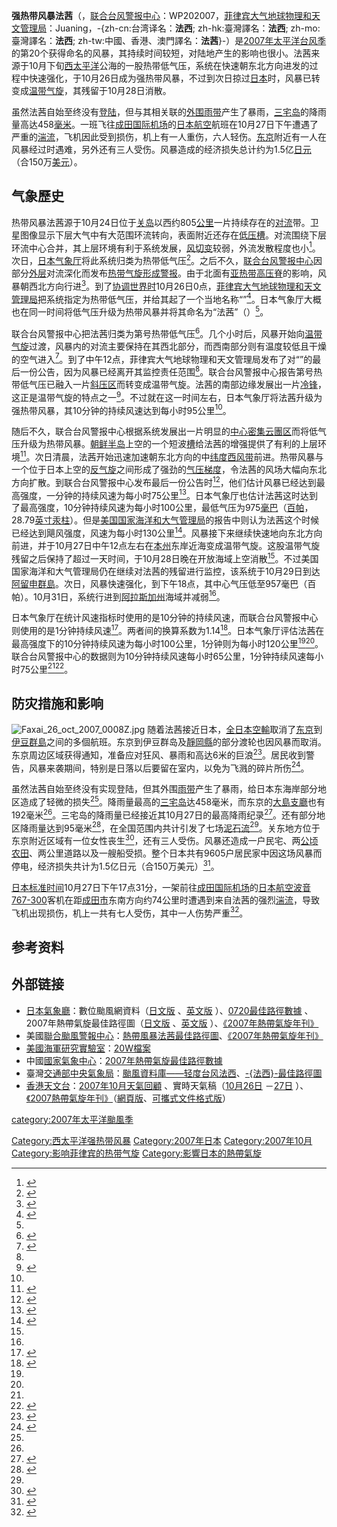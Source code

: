 {{NoteTA
|G1=Weather
|G2=Typhoon
|1=zh-tw:強烈熱帶風暴法西; zh-hk:強烈熱帶風暴法茜; zh-cn:强热带风暴法茜;
|2=zh-tw:強烈熱帶風暴法西; zh-hk:強烈熱帶風暴法茜; zh-cn:强热带风暴法茜
}}
{{Infobox Hurricane
| Name=强热带风暴法茜<br>{{lang|en|Severe Tropical Storm Faxai}}<br><small>([[菲律賓大氣地球物理和天文管理局|PAGASA]]: Juaning)</small>
| Type=热带风暴
| Year=2007
| Basin=WPac
| Image location=Faxai 27 oct 2007 0134Z.jpg
| alt=法茜的卫星图像
| Image name=10月27日的強热带风暴法茜
| Formed=2007年10月25日
| Dissipated=2007年10月28日
| Extratropical=2007年10月27日
| 10-min winds=55
| 1-min winds=40
| Gusts=80
| Pressure=975
| Damages=1.5
| Inflated=1
| Fatalities=1死10伤
| Areas=[[日本|日本]]
| Hurricane season=[[2007年太平洋台风季|2007年太平洋台风季]]
}}
'''强热带风暴法茜'''（{{lang-en|Severe Tropical Storm Faxai}}，[[联合台风警报中心|联合台风警报中心]]：WP202007，[[菲律宾大气地球物理和天文管理局|菲律宾大气地球物理和天文管理局]]：Juaning，-{zh-cn:台湾译名：'''法西'''; zh-hk:臺灣譯名：'''法西'''; zh-mo:臺灣譯名：'''法西'''; zh-tw:中國、香港、澳門譯名：'''法茜'''}-）是[[2007年太平洋台风季|2007年太平洋台风季]]的第20个获得命名的风暴，其持续时间较短，对陆地产生的影响也很小。法茜来源于10月下旬[[台风|西太平洋]]公海的一股热带低气压，系统在快速朝东北方向进发的过程中快速强化，于10月26日成为强热带风暴，不过到次日掠过[[日本|日本]]时，风暴已转变成[[温带气旋|温带气旋]]，其残留于10月28日消散。

虽然法茜自始至终没有[[登陆_(气象学)|登陆]]，但与其相关联的[[雨带|外围雨带]]产生了暴雨，[[三宅岛|三宅岛]]的降雨量高达458[[毫米|毫米]]。一班飞往[[成田国际机场|成田国际机场]]的[[日本航空|日本航空]]航班在10月27日下午遭遇了严重的[[湍流|湍流]]，飞机因此受到损伤，机上有一人重伤，六人轻伤。[[东京|东京]]附近有一人在风暴经过时遇难，另外还有三人受伤。风暴造成的经济损失总计约为1.5亿[[日元|日元]]（合150万[[美元|美元]]）。

== 气象歷史 ==
{{storm path|Faxai 2007 track.png| alt=热带风暴路径图}}
热带风暴法茜源于10月24日位于[[关岛|关岛]]以西约805[[公里|公里]]一片持续存在的[[对流|对流]]带。卫星图像显示下层大气中有大范围环流转向，表面附近还存在[[低压槽|低压槽]]。对流围绕下层环流中心合并，其上层环境有利于系统发展，[[风切变|风切变]]较弱，外流发散程度也小<ref>{{cite report | publisher = Joint Typhoon Warning Center | date = 2007-10-24 | accessdate = 2009-03-02 | title = Significant Tropical Weather Advisory for the Western and South Pacific Oceans | url = ftp://ftp.met.fsu.edu/pub/weather/tropical/GuamStuff/2007102415-ABPW.PGTW }}{{dead link|date=2017年12月 |bot=InternetArchiveBot |fix-attempted=yes }}</ref>。次日，[[气象厅_(日本)|日本气象厅]]将此系统归类为热带低气压<ref name="JMABT">{{cite web |publisher=Japan Meteorological Agency | year = 2008 | accessdate = 2013-12-19 | title = JMA Annual Tropical Cyclone Report for 2007 | archivedate = 2013-12-12 | deadurl = no | archiveurl = https://web.archive.org/web/20131212234000/http://www.jma.go.jp/jma/jma-eng/jma-center/rsmc-hp-pub-eg/AnnualReport/2007/Text/Text2007.pdf | url = http://www.jma.go.jp/jma/jma-eng/jma-center/rsmc-hp-pub-eg/AnnualReport/2007/Text/Text2007.pdf | format = [[PDF|PDF]]}}</ref>。之后不久，[[联合台风警报中心|联合台风警报中心]]因部分[[低气压|外层]]对流深化而发布[[热带气旋形成警报|热带气旋形成警报]]。由于北面有[[亚热带气旋|亚热带]][[高压脊|高压脊]]的影响，风暴朝西北方向行进<ref>{{cite web | publisher = Joint Typhoon Warning Center | date = 2007-10-25 | accessdate = 2013-12-19 | title = TCWC Advisories for October 25, 2007 at 12Z | url = http://www.weather.unisys.com/hurricane/archive/07102512 | archivedate = 2013-10-05 | deadurl = yes | archiveurl = https://web.archive.org/web/20131005041245/http://weather.unisys.com/hurricane/archive/07102512 }}</ref>。到了[[协调世界时|协调世界时]]10月26日0点，[[菲律宾大气地球物理和天文管理局|菲律宾大气地球物理和天文管理局]]把系统指定为热带低气压，并给其起了一个当地名称“{{lang|en|Juaning}}”<ref name="PAGASA">{{cite web | author = Philippine Atmospheric, Geophysical and Astronomical Services Administration | publisher = Typhoon 2000 | date = 2008-06-13 | accessdate = 2013-12-19 | title = PAGASA Tropical Cyclone Warning Log | archivedate = 2012-02-13 | deadurl = no | url = http://www.maybagyo.com/stormarchives/2007/stormlogs/10juaning07_log.htm | archiveurl = https://web.archive.org/web/20120213153008/http://www.maybagyo.com/stormarchives/2007/stormlogs/10juaning07_log.htm}}</ref>。日本气象厅大概也在同一时间将低气压升级为热带风暴并将其命名为“法茜”（{{lang|en|Faxai}}）<ref name="JMABT" />。

联合台风警报中心把法茜归类为第{{lang|en|20W}}号热带低气压<ref>{{cite web | publisher = Joint Typhoon Warning Center | date = 2007-10-26 | accessdate = 2013-12-19 | title = TCWC Advisories for October 26, 2007 at 00Z | url = http://www.weather.unisys.com/hurricane/archive/07102600 | archivedate = 2013-10-05 | deadurl = yes | archiveurl = https://web.archive.org/web/20131005041307/http://weather.unisys.com/hurricane/archive/07102600 }}</ref>。几个小时后，风暴开始向[[温带气旋|温带气旋]]过渡，风暴内的对流主要保持在其西北部分，而西南部分则有温度较低且干燥的空气进入<ref>{{cite web | publisher = Joint Typhoon Warning Center | date = 2007-10-26 | accessdate = 2013-12-19 | title = TCWC Advisories for October 26, 2007 at 06Z | url = http://www.weather.unisys.com/hurricane/archive/07102606 | deadurl = yes | archiveurl = https://web.archive.org/web/20131005041318/http://weather.unisys.com/hurricane/archive/07102606 | archivedate = 2013-10-05 }}</ref>。到了{{lang|en|[[协调世界时|UTC]]}}中午12点，菲律宾大气地球物理和天文管理局发布了对“{{lang|en|Juaning}}”的最后一份公告，因为风暴已经离开其监控责任范围<ref name="PAGASA" />。联合台风警报中心报告第{{lang|en|20W}}号热带低气压已融入一片[[锋_(气象)|斜压区]]而转变成温带气旋。法茜的南部边缘发展出一片[[锋_(气象)|冷锋]]，这正是温带气旋的特点之一<ref>{{cite web | publisher = Joint Typhoon Warning Center | date = 2007-10-26 | accessdate = 2013-12-19 | title = TCWC Advisories for October 26, 2007 at 12Z | archivedate = 2013-10-05 | deadurl = yes | url = http://www.weather.unisys.com/hurricane/archive/07102612 | archiveurl = https://web.archive.org/web/20131005041329/http://weather.unisys.com/hurricane/archive/07102612 }}</ref>。不过就在这一时间左右，日本气象厅将法茜升级为强热带风暴，其10分钟的持续风速达到每小时95公里<ref name="JMABT" />。

随后不久，联合台风警报中心根据系统发展出一片明显的[[中心密集云團区|中心密集云團区]]而将低气压升级为热带风暴。[[朝鲜半岛|朝鲜半岛]]上空的一个短波[[低压槽|槽]]给法茜的增强提供了有利的上层环境<ref>{{cite web | publisher = Joint Typhoon Warning Center | date = 2007-10-26 | accessdate = 2013-12-19 | title = TCWC Advisories for October 26, 2007 at 18Z | url = http://www.weather.unisys.com/hurricane/archive/07102618 | archivedate = 2013-10-05 | deadurl = yes | archiveurl = https://web.archive.org/web/20131005041340/http://weather.unisys.com/hurricane/archive/07102618 }}</ref>。次日清晨，法茜开始迅速加速朝东北方向的中[[纬度|纬度]][[西风带|西风带]]前进。热带风暴与一个位于日本上空的[[反气旋|反气旋]]之间形成了强劲的[[气压梯度|气压梯度]]，令法茜的风场大幅向东北方向扩散。到联合台风警报中心发布最后一份公告时<ref>{{cite web |publisher=Joint Typhoon Warning Center |date=2007-10-27 |accessdate=2013-12-19 |title=TCWC Advisories for October 27, 2007 at 00Z |url=http://www.weather.unisys.com/hurricane/archive/07102700 |archiveurl=https://web.archive.org/web/20131005041351/http://weather.unisys.com/hurricane/archive/07102700 |deadurl=yes |archivedate=2013-10-05 }}</ref>，他们估计风暴已经达到最高强度，一分钟的持续风速为每小时75公里<ref>{{cite web |publisher=Joint Typhoon Warning Center |year=2008 |accessdate=2013-12-19 |title=JTWC Best Track for Tropical Storm 20W (Faxai) |url=http://www.usno.navy.mil/NOOC/nmfc-ph/RSS/jtwc/best_tracks/2007/2007s-bwp/bwp202007.txt |deadurl=no |archiveurl=https://web.archive.org/web/20131005010628/http://www.usno.navy.mil/NOOC/nmfc-ph/RSS/jtwc/best_tracks/2007/2007s-bwp/bwp202007.txt |archivedate=2013-10-05}}</ref>。日本气象厅也估计法茜这时达到了最高强度，10分钟持续风速为每小时100公里，最低气压为975[[巴|毫巴]]（[[帕斯卡_(单位)|百帕]]，28.79[[英寸汞柱|英寸汞柱]]）。但是[[美国国家海洋和大气管理局|美国国家海洋和大气管理局]]的报告中则认为法茜这个时候已经达到飓风强度，风速为每小时130公里<ref name="NOAArpt">{{cite web |author=George P. Bancroft |publisher=National Oceanic and Atmospheric Administration |date=2008-04 |accessdate=2013-12-19 |title=Mariners Weather Log Volume 58 Number 1 |archivedate=2013-02-20 |deadurl=no |archiveurl= https://web.archive.org/web/20130220184714/http://www.vos.noaa.gov/MWL/apr_08/northpacific.shtml |url=http://www.vos.noaa.gov/MWL/apr_08/northpacific.shtml}}</ref>。风暴接下来继续快速地向东北方向前进，并于{{lang|en|UTC}}10月27日中午12点左右在[[本州|本州]]东岸近海变成温带气旋。这股温带气旋残留之后保持了超过一天时间，于10月28日晚在开放海域上空消散<ref name="JMABT" />。不过美国国家海洋和大气管理局仍在继续对法茜的残留进行监控，该系统于10月29日到达[[阿留申群島|阿留申群島]]。次日，风暴快速强化，到{{lang|en|UTC}}下午18点，其中心气压低至957毫巴（百帕）。10月31日，系统行进到[[阿拉斯加州|阿拉斯加州]]海域并减弱<ref name="NOAArpt" />。

日本气象厅在统计风速指标时使用的是10分钟的持续风速，而联合台风警报中心则使用的是1分钟持续风速<ref name="windchange">{{cite web | publisher = Joint Typhoon Warning Center | year = 2005 | title = Frequently Asked Questions | accessdate = 2013-12-19 | url = http://www.usno.navy.mil/JTWC/frequently-asked-questions-1 | archivedate = 2013-10-04 | archiveurl = https://web.archive.org/web/20131004062635/http://www.usno.navy.mil/JTWC/frequently-asked-questions-1/ | deadurl = no}}</ref>。两者间的换算系数为1.14<ref name="conversion">{{cite web | publisher = United States Navy | deadurl = yes | year = 2009 | url = http://www.nrlmry.navy.mil/~chu/chap6/se200.htm | title = Section 2 Intensity Observation and Forecast Errors | accessdate = 2013-12-19 | archivedate = 2013-05-10 | archiveurl = https://web.archive.org/web/20130510175941/http://www.nrlmry.navy.mil/~chu/chap6/se200.htm }}</ref>。日本气象厅评估法茜在最高强度下的10分钟持续风速为每小时100公里，1分钟则为每小时120公里<ref name="JMABT" /><ref name="conversion" />。联合台风警报中心的数据则为10分钟持续风速每小时65公里，1分钟持续风速每小时75公里<ref name="conversion" /><ref name="JTWCBT">{{cite web | publisher = Joint Typhoon Warning Center | deadurl = no | archivedate = 2013-10-05 | archiveurl = https://web.archive.org/web/20131005010628/http://www.usno.navy.mil/NOOC/nmfc-ph/RSS/jtwc/best_tracks/2007/2007s-bwp/bwp202007.txt | url = http://www.usno.navy.mil/NOOC/nmfc-ph/RSS/jtwc/best_tracks/2007/2007s-bwp/bwp202007.txt | year = 2008 | accessdate = 2013-12-19 | title = JTWC Best Track for Tropical Storm 20W (Faxai)}}</ref>。

== 防灾措施和影响 ==
[[File:Faxai_26_oct_2007_0008Z.jpg|right]]
随着法茜接近日本，[[全日本空輸|全日本空輸]]取消了[[东京|东京]]到[[伊豆群島|伊豆群島]]之间的多個航班。东京到伊豆群岛及[[靜岡縣|靜岡縣]]的部分渡轮也因风暴而取消。东京周边区域获得通知，准备应对狂风、暴雨和高达6米的巨浪<ref name="BN1">{{cite web |author=Ron Rhodes |publisher=Bloomberg News |date=2007-10-27 |accessdate=2013-12-19 |title= Typhoon Faxai Nears Central Japan; Flights Canceled (Update1) |archivedate=2012-10-24 |deadurl=no |archiveurl= https://web.archive.org/web/20121024031345/http://www.bloomberg.com/apps/news?pid=newsarchive&sid=ajfFElYhmfWU&refer=home |url=http://www.bloomberg.com/apps/news?pid=newsarchive&sid=ajfFElYhmfWU&refer=home}}</ref>。居民收到警告，风暴来袭期间，特别是日落以后要留在室内，以免为飞溅的碎片所伤<ref>{{cite web | author = {{lang|ja|増田雅昭}} | publisher = Yahoo Japan Corporation | date = 2007-10-27 | accessdate = 2013-12-19 | script-title = ja:韋駄天（いだてん）台風、接近中 | url = http://blogs.yahoo.co.jp/wth_map/50108417.html | archivedate = 2012-02-22 | deadurl = no | archiveurl = https://web.archive.org/web/20120222040151/http://blogs.yahoo.co.jp/wth_map/50108417.html}}</ref>。

虽然法茜自始至终没有实现登陆，但其外围[[雨带|雨带]]产生了暴雨，给日本东海岸部分地区造成了轻微的损失<ref name="tcr" />。降雨量最高的[[三宅岛|三宅岛]]达458毫米，而东京的[[大島支廳_(東京都)|大島支廳]]也有192毫米<ref name="Rainfall" />。三宅岛的降雨量已经接近其10月27日的最高降雨纪录<ref>{{cite web |author=Staff Writer |publisher=''Earthweek: A Diary of the Planet'' |date=2007-11-02 |accessdate=2013-12-19 |title=Tropical Storm Faxai Drenches Parts of Japan |url=http://www.earthweek.com/online/ew071102/ew071102f.html |archivedate=2012-02-14 |deadurl=no |archiveurl=https://web.archive.org/web/20120214111745/http://www.earthweek.com/online/ew071102/ew071102f.html}}</ref>。还有部分地区降雨量达到95毫米<ref name="Rainfall">{{cite web |publisher=National Institute of Informatics |year=2007 |accessdate=2013-12-19 |title=Japan Rainfall for October 25 to 28, 2007 |url=http://agora.ex.nii.ac.jp/cgi-bin/dt/summary_prec.pl?id=200720&lang=en&sort=total&order=dec&stype=number |archive-date=2019-03-04 |archive-url=https://web.archive.org/web/20190304141209/http://agora.ex.nii.ac.jp/cgi-bin/dt/summary_prec.pl?id=200720&lang=en&sort=total&order=dec&stype=number |dead-url=no }}</ref>，在全国范围内共计引发了七场[[泥石流|泥石流]]<ref name="tcr" />。关东地方位于东京附近区域有一位女性丧生<ref>{{cite web | publisher = Earth Environment Service | date = 2007-11-02 | accessdate = 2013-12-19 | title = Tropical Storm Faxai Drenches Parts of Japan |url=http://www.earthweek.com/online/ew071102/ew071102f.html | archivedate = 2012-02-14 | deadurl = no | archiveurl = https://web.archive.org/web/20120214111745/http://www.earthweek.com/online/ew071102/ew071102f.html}}</ref>，还有三人受伤。风暴还造成一户民宅、两[[公顷|公顷]][[农田|农田]]、两公里道路以及一艘船受损。整个日本共有9605户居民家中因这场风暴而停电，经济损失共计为1.5亿日元（合150万美元）<ref name="tcr">{{cite web | author = Japan Meteorological Agency | publisher = World Meteorological Organization | year = 2008 | accessdate = 2013-12-19 | title = 41st Session Country Report: Japan | url = http://www.typhooncommittee.org/41st/docs/item%206/Japan.pdf | format = PDF | archivedate = 2012-02-22 | archiveurl = https://web.archive.org/web/20120220011020/http://www.typhooncommittee.org/41st/docs/item%206/Japan.pdf |deadurl=no}}</ref>。

[[日本标准时间|日本标准时间]]10月27日下午17点31分，一架前往[[成田国际机场|成田国际机场]]的[[日本航空|日本航空]][[波音767|波音767-300]]客机在距[[成田市|成田市]]东南方向约74公里时遭遇到来自法茜的强烈[[湍流|湍流]]，导致飞机出现损伤，机上一共有七人受伤，其中一人伤势严重<ref>{{cite web | author = Japan Airlines | publisher = Japan Transport Safety Board | date = 2008-12-19 | archivedate = 2013-04-01 | deadurl = no | accessdate = 2013-12-19 | title = Aircraft Accident Investigation Report | archiveurl = https://web.archive.org/web/20130401121841/http://www.mlit.go.jp//jtsb/eng-air_report/JA611J.pdf | url = http://www.mlit.go.jp/jtsb/eng-air_report/JA611J.pdf | format = PDF}}</ref>。

== 参考资料 ==
{{reflist|colwidth=30em}}

== 外部链接 ==
*[[氣象廳_(日本)|日本氣象廳]]：數位颱風網資料（[http://agora.ex.nii.ac.jp/digital-typhoon/summary/wnp/s/200720.html.ja 日文版] {{Wayback|url=http://agora.ex.nii.ac.jp/digital-typhoon/summary/wnp/s/200720.html.ja |date=20180409171600 }}、[http://agora.ex.nii.ac.jp/digital-typhoon/summary/wnp/s/200720.html.en 英文版] {{Wayback|url=http://agora.ex.nii.ac.jp/digital-typhoon/summary/wnp/s/200720.html.en |date=20140812202602 }}）、[http://www.data.jma.go.jp/fcd/yoho/data/typhoon/T0720.pdf 0720最佳路徑數據] {{Wayback|url=http://www.data.jma.go.jp/fcd/yoho/data/typhoon/T0720.pdf |date=20200204152605 }}、2007年熱帶氣旋最佳路徑圖（[http://www.data.jma.go.jp/fcd/yoho/typhoon/route_map/bstv2007.html 日文版] {{Wayback|url=http://www.data.jma.go.jp/fcd/yoho/typhoon/route_map/bstv2007.html |date=20180410071859 }}、[http://www.jma.go.jp/jma/jma-eng/jma-center/rsmc-hp-pub-eg/bstve_2007_m.html 英文版] {{Wayback|url=http://www.jma.go.jp/jma/jma-eng/jma-center/rsmc-hp-pub-eg/bstve_2007_m.html |date=20180410072024 }}）、[http://www.jma.go.jp/jma/jma-eng/jma-center/rsmc-hp-pub-eg/AnnualReport/2007/Text/Text2007.pdf 《2007年熱帶氣旋年刊》] {{Wayback|url=http://www.jma.go.jp/jma/jma-eng/jma-center/rsmc-hp-pub-eg/AnnualReport/2007/Text/Text2007.pdf |date=20131212234000 }}
*美國[[聯合颱風警報中心|聯合颱風警報中心]]：[https://web.archive.org/web/20180409171957/http://weather.unisys.com/hurricane/w_pacific/2007/FAXAI/track.gif 熱帶風暴法茜最佳路徑圖]、[http://www.metoc.navy.mil/jtwc/products/atcr/2007atcr.pdf 《2007年熱帶氣旋年刊》] {{Wayback|url=http://www.metoc.navy.mil/jtwc/products/atcr/2007atcr.pdf |date=20180409233443 }}
*[[美國海軍研究實驗室|美國海軍研究實驗室]]：[http://www.nrlmry.navy.mil/tcdat/tc17/WPAC/20W.FAXAI/ 20W檔案]
*中國[[國家氣象中心|國家氣象中心]]：[http://tcdata.typhoon.org.cn/CMABSTdata/CH2007BST.txt 2007年熱帶氣旋最佳路徑數據] {{Wayback|url=http://tcdata.typhoon.org.cn/CMABSTdata/CH2007BST.txt |date=20180409173647 }}
*臺灣[[交通部中央氣象局|交通部中央氣象局]]：[https://web.archive.org/web/20180409233539/http://rdc28.cwb.gov.tw/TDB/ntdb/pageControl/typhoon?year=2007&num=200720&name=FAXAI&from_warning=false 颱風資料庫——轻度台风法西]、[https://web.archive.org/web/20180409233543/http://rdc28.cwb.gov.tw/TDB/data/Indiv/2007/FAXAI/OBS/Track/2007.FAXAI.Track.png -{法西}-最佳路徑圖]
*[[香港天文台|香港天文台]]：[http://www.hko.gov.hk/wxinfo/pastwx/mws200710c.htm 2007年10月天氣回顧] {{Wayback|url=http://www.hko.gov.hk/wxinfo/pastwx/mws200710c.htm |date=20180409233529 }}、實時天氣稿（[http://www.info.gov.hk/gia/wr/200710/26c.htm 10月26日] {{Wayback|url=http://www.info.gov.hk/gia/wr/200710/26c.htm |date=20180409171849 }}－[http://www.info.gov.hk/gia/wr/200710/27c.htm 27日] {{Wayback|url=http://www.info.gov.hk/gia/wr/200710/27c.htm |date=20180409171751 }}）、[https://web.archive.org/web/20130930211713/http://www.hko.gov.hk/publica/tc/tc2007.pdf 《2007熱帶氣旋年刊》]（[https://web.archive.org/web/20170731131402/http://www.weather.gov.hk/publica/tc/tc2007/chinese/index.htm 網頁版]、[https://web.archive.org/web/20191015042339/http://www.weather.gov.hk/publica/tc/tc2007.pdf 可攜式文件格式版]）

{{2007 Pacific typhoon season buttons}}
[[category:2007年太平洋颱風季|category:2007年太平洋颱風季]]
[[Category:西太平洋强热带风暴|Category:西太平洋强热带风暴]]
[[Category:2007年日本|Category:2007年日本]]
[[Category:2007年10月|Category:2007年10月]]
[[Category:影响菲律宾的热带气旋|Category:影响菲律宾的热带气旋]]
[[Category:影響日本的熱帶氣旋|Category:影響日本的熱帶氣旋]]
{{Featured article}}
